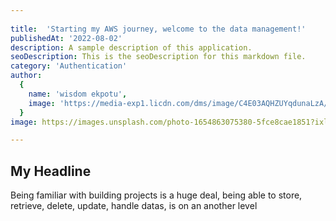 ```yaml
---
  
title:  'Starting my AWS journey, welcome to the data management!'
publishedAt: '2022-08-02'
description: A sample description of this application. 
seoDescription: This is the seoDescription for this markdown file.
category: 'Authentication'
author:
  {
    name: 'wisdom ekpotu',
    image: 'https://media-exp1.licdn.com/dms/image/C4E03AQHZUYqdunaLzA/profile-displayphoto-shrink_200_200/0/1655124268576?e=1661385600&v=beta&t=12k6HwUxtomaJ_fLEmI5rw0oihKSydkup2U7y5-o0qA',
  }
image: https://images.unsplash.com/photo-1654863075380-5fce8cae1851?ixlib=rb-1.2.1&ixid=MnwxMjA3fDB8MHx0b3BpYy1mZWVkfDMyfGJvOGpRS1RhRTBZfHxlbnwwfHx8fA%3D%3D&auto=format&fit=crop&w=500&q=60'

---
```


## My Headline

  Being familiar with building projects is a huge deal, being able to store, retrieve, delete, update, handle datas, is on an another level
